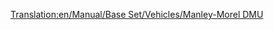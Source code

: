 [[Translation:en/Manual/Base Set/Vehicles/Manley-Morel DMU]]
{{fr/Train|Nom=Manley-Morel DMU
|Image=[[File:en/Manleymoreldmu.png]]
|Coût=12 890£ (25 780$)
|Vitesse=112 km/h (70 mph)
|Poids=32 t
|Puissance=600 cv (447 kW)
|Entretien=1 278£ (2 556$)
|Conception=1957
|Vie=12
|Capacité=76 passagers
|Description=Le Manley-Morel DMU est une unité multiple diésel qui, par défaut, se trouve par deux unités et transporte des passagers.

Ces trains ne sont vraiment appropriés que pour des transports légers de passagers, car il leur manque la puissance pour transporter des marchandises lourdes et tirer davantage de wagons. Vous pouvez ajouter d'autres unités pour augmenter la puissance et la capacité (dans le vrai style DMU), mais vous serez toujours limité à 70 mph; une meilleure option serait donc d'attendre le [[fr/Manual/Base Set/Vehicles/SH "125"|SH "125"]] apparaissant en 1977 et de l'utiliser.  

Un mot d'avertissement, cependant; quand les trains plus rapides arriveront sur un grand réseau, vous pourrez vous rendre compte qu'ils restent bloqués derrière ces unités plus lentes, ralentissant l'ensemble du réseau; vous devriez donc soit améliorer l'ensemble, soit garder les DMUs sur une section séparée de voie, ou construire des [[fr/Manual/Double voies|sections de dépassement]].

Ce train est rendu obsolète par le [[fr/Manual/Base Set/Vehicles/Dash|"Dash"]] qui apparaît en 1984, et est plus rapide de 5mph et plus puissant de 100 cv - cela semble peu, mais vous serez surpris de la rapidité de leur démarrage!

|Réalité=C'est la version Transport Tycoon de [https://www.wikipedia.org/wiki/British Rail Class 101 Metro-Cammell Class 101 DMU] (en anglais) qui fut introduite comme faisant partie du Plan de modernisation des chemins de fer britanniques en 1956, conçu pour remplacer les locomotives à vapeur sur les lignes locales et semi-express. Il est représentatif du style général des DMUs introduits à la fin des années 1950 et au début des années 1960. Paradoxalement, malgré la durée de vie de '12 ans' dans TTD, ces machines étaient encore vues cahotant dans la campagne britannique jusqu'en 2003! Ils opèrent encore sur des lignes préservées.
}}